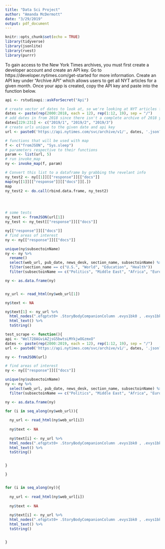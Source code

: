 ```yaml
---
title: "Data Sci Project"
author: "Amanda McDermott"
date: "3/29/2019"
output: pdf_document
---
```


```r
knitr::opts_chunk$set(echo = TRUE)
library(tidyverse)
library(jsonlite)
library(rvest)
library(purrr)
```

To gain access to the New York Times archives, you must first create a developer account and create an API key. Go to https://developer.nytimes.com/get-started for more information. Create an API key under "Archive API" which allows users to get all NYT articles for a given month. Once your app is created, copy the API key and paste into the function below. 
```r
api <- rstudioapi::askForSecret("Api")
```


```r
# create vector of dates to look at, so we're looking at NYT articles from 2000 to 2018
dates <- paste(rep(2000:2018, each = 12), rep(1:12, 19), sep = "/")
# add dates in from 2018 since there isn't a complete archive of 2018 yet
dates[229:231] <- c("2019/1", "2019/2", "2019/3")
# create urls unique to the given date and api key
url <- paste0('https://api.nytimes.com/svc/archive/v1/', dates, '.json?api-key=', api)

# functions that will be used with map
f <- c("fromJSON", "Sys.sleep")
# parameters respective to their functions
param <- list(url, 5)
# run invoke_map
ny <- invoke_map(f, param)

```

```r
# Convert this list to a dataframe by grabbing the revelant info
ny_test2 <- ny[[1]][["response"]][["docs"]]
map(ny[[1]][["response"]][["docs"]][.])
map
ny_test2 <- do.call(rbind.data.frame, ny_test2)




# some tests
ny_test <- fromJSON(url[1])
ny_test <- ny_test[["response"]][["docs"]]
```

```r
ny[["response"]][["docs"]]
# find areas of interest
ny <- ny[["response"]][["docs"]]

unique(ny$subsectoinName)
ny <- ny %>% 
  rename()
  select(web_url, pub_date, news_desk, section_name, subsectoinName) %>% 
  filter(section_name == c("U.S.", "World", "Education", "Health"))
  filter(subsectoinName == c("Politics", "Middle East", "Africa", "Europe", "Asia Pacific", "Americas", "Economy", "Energy & Environment"))

ny <- as.data.frame(ny)


ny_url <- read_html(ny$web_url[1])

ny$text <- NA

ny$text[1] <- ny_url %>% 
  html_nodes(".efqptxt0+ .StoryBodyCompanionColumn .evys1bk0 , .evys1bk0~ .evys1bk0+ .evys1bk0") %>% 
  html_text() %>% 
  toString()
```


```r
test_scrape <- function(){
api <- "Wel728AGviAZjsG5bwtsLMYkjwOGzmxO"
dates <- paste(rep(2000:2019, each = 12), rep(1:12, 19), sep = "/")
url <- paste0('https://api.nytimes.com/svc/archive/v1/', dates, '.json?api-key=', api)

ny <- fromJSON(url)

# find areas of interest
ny <- ny[["response"]][["docs"]]

unique(ny$subsectoinName)
ny <- ny %>% 
  select(web_url, pub_date, news_desk, section_name, subsectoinName) %>% 
  filter(subsectoinName == c("Politics", "Middle East", "Africa", "Europe", "Asia Pacific", "Americas", "Economy", "Energy & Environment"))

ny <- as.data.frame(ny)

for (i in seq_along(ny$web_url)){
  
  ny_url <- read_html(ny$web_url[i])
  
  ny$text <- NA
  
  ny$text[i] <- ny_url %>% 
  html_nodes(".efqptxt0+ .StoryBodyCompanionColumn .evys1bk0 , .evys1bk0~ .evys1bk0+ .evys1bk0") %>% 
  html_text() %>% 
  toString()


}

}


for (i in seq_along(ny)){
  
  ny_url <- read_html(ny$web_url[i])
  
  ny$text <- NA
  
  ny$text[i] <- ny_url %>% 
  html_nodes(".efqptxt0+ .StoryBodyCompanionColumn .evys1bk0 , .evys1bk0~ .evys1bk0+ .evys1bk0") %>% 
  html_text() %>% 
  toString()


}

```

